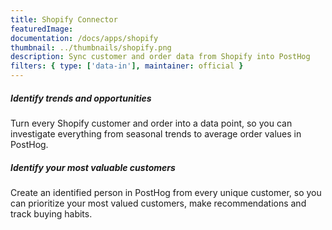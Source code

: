 ```yaml
---
title: Shopify Connector
featuredImage:
documentation: /docs/apps/shopify
thumbnail: ../thumbnails/shopify.png
description: Sync customer and order data from Shopify into PostHog
filters: { type: ['data-in'], maintainer: official }
---
```


<Section
    divider={false}
    title="Sync customer and order data from Shopify into PostHog, enabling deep analysis of every order you receive."
    size="full"
    cols={2}
>
    <div>
        <h5>Identify trends and opportunities</h5>
        <p>Turn every Shopify customer and order into a data point, so you can investigate everything from seasonal trends to average order values in PostHog.</p>
    </div>
    <div>
        <h5>Identify your most valuable customers</h5>
        <p>Create an identified person in PostHog from every unique customer, so you can prioritize your most valued customers, make recommendations and track buying habits. </p>
    </div>
</Section>

<TutorialsSlider topic="shopify" />

<Documentation />
